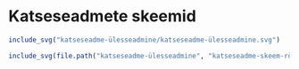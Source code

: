 # Katseseadmete skeemid

```r
include_svg("katseseadme-ülesseadmine/katseseadme-ülesseadmine.svg")
```

```r
include_svg(file.path("katseseadme-ülesseadmine", "katseseadme-skeem-rööpsete-jõudude-liitmiseks.svg"))
```
